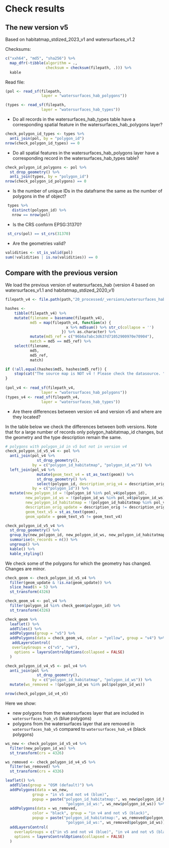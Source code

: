 # Check results

## The new version v5

Based on habitatmap_stdized_2023_v1 and watersurfaces_v1.2

Checksums:

```r
c("xxh64", "md5", "sha256") %>% 
  map_dfr(~tibble(algorithm = ., 
                  checksum = checksum(filepath, .))) %>% 
  kable
```

Read file:

```r
(pol <- read_sf(filepath, 
                layer = "watersurfaces_hab_polygons"))
```

```r
(types <- read_sf(filepath, 
                layer = "watersurfaces_hab_types"))
```


- Do all records in the watersurfaces_hab_types table have a corresponding spatial feature in the watersurfaces_hab_polygons layer?

```r
check_polygon_id_types <- types %>%
  anti_join(pol, by = "polygon_id")
nrow(check_polygon_id_types) == 0
```

- Do all spatial features in the watersurfaces_hab_polygons layer have a corresponding record in the watersurfaces_hab_types table?

```r
check_polygon_id_polygons <- pol %>%
  st_drop_geometry() %>%
  anti_join(types, by = "polygon_id")
nrow(check_polygon_id_polygons) == 0
```

- Is the number of unique IDs in the dataframe the same as the number of polygons in the sf object? 
  
```r
 types %>%  
   distinct(polygon_id) %>%  
   nrow == nrow(pol) 
``` 

- Is the CRS conform EPSG:31370?

```r
 st_crs(pol) == st_crs(31370) 
```

- Are the geometries valid?

```r
validities <- st_is_valid(pol)
sum(!validities | is.na(validities)) == 0
```

## Compare with the previous version 

We load the previous version of watersurfaces_hab (version 4 based on watersurfaces_v1.1 and habitatmap_stdized_2020_v1)

```r

filepath_v4 <- file.path(path,"20_processed/_versions/watersurfaces_hab/watersurfaces_hab_v4/watersurfaces_hab.gpkg")

hashes <-
    tibble(filepath_v4) %>%
    mutate(filename = basename(filepath_v4),
           md5 = map(filepath_v4, function(x) {
                           x %>% md5sum() %>% str_c(collapse = '')
                         }) %>% as.character) %>% 
           mutate(md5_ref = c("96b6a7abc3d637d71052900970e70904"),
           match = md5 == md5_ref) %>%
    select(filename,
           md5,
           md5_ref,
           match)

if (!all.equal(hashes$md5, hashes$md5_ref)) {
    stop(cat("The source map is NOT v4 ! Please check the datasource. "))
}
  
(pol_v4 <- read_sf(filepath_v4, 
                layer = "watersurfaces_hab_polygons"))
(types_v4 <- read_sf(filepath_v4, 
                layer = "watersurfaces_hab_types"))
```

- Are there differences between version v4 and version v5 and where are they located?

In the table below we check the differences between both versions.
Note that for a large number of records only polygon_habitatmap_id changes, but the geometry and the type description remain the same.

```r
# polygons with polygon_id in v5 but not in version v4
check_polygon_id_v5_v4 <- pol %>%
  anti_join(pol_v4 %>%
              st_drop_geometry(), 
            by = c("polygon_id_habitatmap", "polygon_id_ws")) %>%
  left_join(pol_v4 %>%
              mutate(geom_text_v4 = st_as_text(geom)) %>%
              st_drop_geometry() %>%
              select(polygon_id, description_orig_v4 = description_orig, geom_text_v4), 
            by = c("polygon_id")) %>%
  mutate(new_polygon_id = !(polygon_id %in% pol_v4$polygon_id),
         new_polygon_id_ws = !(polygon_id_ws %in% pol_v4$polygon_id_ws),
         new_polygon_id_habitatmap = !(polygon_id_habitatmap %in% pol_v4$polygon_id_habitatmap),
         description_orig_update = description_orig != description_orig_v4,
         geom_text_v5 = st_as_text(geom),  
         geom_update = geom_text_v5 != geom_text_v4)

check_polygon_id_v5_v4 %>%
  st_drop_geometry() %>%
  group_by(new_polygon_id, new_polygon_id_ws, new_polygon_id_habitatmap, geom_update, description_orig_update) %>%
  summarise(n_records = n()) %>%
  ungroup() %>%
  kable() %>%
  kable_styling()

```

We check some of the polygons for which the geometry has changed.
Changes are minor.

```r
check_geom <- check_polygon_id_v5_v4 %>%
  filter(geom_update & !is.na(geom_update)) %>%
  slice_head(n = 5) %>%
  st_transform(4326)

check_geom_v4 <- pol_v4 %>%
  filter(polygon_id %in% check_geom$polygon_id) %>%
  st_transform(4326)

check_geom %>%
  leaflet() %>%
  addTiles() %>%
  addPolygons(group = "v5") %>%
  addPolygons(data = check_geom_v4, color = "yellow", group = "v4") %>%
   addLayersControl(
   overlayGroups = c("v5", "v4"),
    options = layersControlOptions(collapsed = FALSE)
  )
```




```r
check_polygon_id_v4_v5 <- pol_v4 %>%
  anti_join(pol %>%
              st_drop_geometry(), 
            by = c("polygon_id_habitatmap", "polygon_id_ws")) %>%
  mutate(ws_removed = !(polygon_id_ws %in% pol$polygon_id_ws))

nrow(check_polygon_id_v4_v5) 
```

Here we show:

+ new polygons from the watersurfaces layer that are included in `watersurfaces_hab_v5` (blue polygons)
+ polygons from the watersurfaces layer that are removed in `watersurfaces_hab_v5` compared to `watersurfaces_hab_v4` (black polygons)


```r

ws_new <- check_polygon_id_v5_v4 %>%
  filter(new_polygon_id_ws) %>%
  st_transform(crs = 4326)

ws_removed <- check_polygon_id_v4_v5 %>%
  filter(ws_removed) %>%
  st_transform(crs = 4326)

leaflet() %>%
  addTiles(group = "OSM (default)") %>%
  addPolygons(data = ws_new, 
            group = "in v5 and not v4 (blue)",
            popup = paste("polygon_id_habitatmap:", ws_new$polygon_id_habitatmap, "<br>",
                           "polygon_id_ws:", ws_new$polygon_id_ws)) %>%
  addPolygons(data = ws_removed, 
            color = "black", group = "in v4 and not v5 (black)",
            popup = paste("polygon_id_habitatmap:", ws_removed$polygon_id_habitatmap, "<br>",
                           "polygon_id_ws:", ws_removed$polygon_id_ws)) %>% 
  addLayersControl(
    overlayGroups = c("in v5 and not v4 (blue)", "in v4 and not v5 (black)"),
    options = layersControlOptions(collapsed = FALSE)
  )
```

